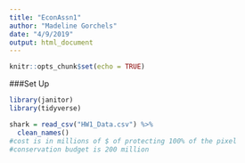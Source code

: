 ```yaml
---
title: "EconAssn1"
author: "Madeline Gorchels"
date: "4/9/2019"
output: html_document
---
```


```r
knitr::opts_chunk$set(echo = TRUE)
```

###Set Up

```r
library(janitor)
library(tidyverse)
```

```r
shark = read_csv("HW1_Data.csv") %>% 
  clean_names()
#cost is in millions of $ of protecting 100% of the pixel
#conservation budget is 200 million
```

